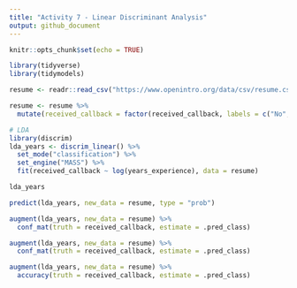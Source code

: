 ```yaml
---
title: "Activity 7 - Linear Discriminant Analysis"
output: github_document
---
```


```r
knitr::opts_chunk$set(echo = TRUE)
```

```r
library(tidyverse)
library(tidymodels)
```

```r
resume <- readr::read_csv("https://www.openintro.org/data/csv/resume.csv")
```

```r
resume <- resume %>% 
  mutate(received_callback = factor(received_callback, labels = c("No", "Yes")))

# LDA
library(discrim)
lda_years <- discrim_linear() %>% 
  set_mode("classification") %>% 
  set_engine("MASS") %>% 
  fit(received_callback ~ log(years_experience), data = resume)

lda_years
```

```r
predict(lda_years, new_data = resume, type = "prob")
```

```r
augment(lda_years, new_data = resume) %>% 
  conf_mat(truth = received_callback, estimate = .pred_class)
```

```r
augment(lda_years, new_data = resume) %>% 
  conf_mat(truth = received_callback, estimate = .pred_class)
```

```r
augment(lda_years, new_data = resume) %>% 
  accuracy(truth = received_callback, estimate = .pred_class)
```

```r

```

